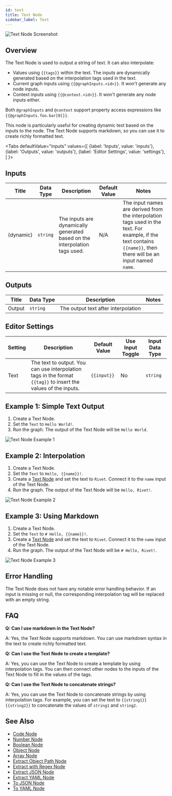 ```yaml
---
id: text
title: Text Node
sidebar_label: Text
---
```



![Text Node Screenshot](./assets/text-node.png)

## Overview

The Text Node is used to output a string of text. It can also interpolate:
- Values using `{{tags}}` within the text. The inputs are dynamically generated based on the interpolation tags used in the text.
- Current graph inputs using `{{@graphInputs.<id>}}`. It won't generate any node inputs.
- Context inputs using `{{@context.<id>}}`. It won't generate any node inputs either.

Both `@graphInputs` and `@context` support property access expressions like `{{@graphInputs.foo.bar[0]}}`.

This node is particularly useful for creating dynamic text based on the inputs to the node. The Text Node supports markdown, so you can use it to create richly formatted text.

<Tabs
  defaultValue="inputs"
  values={[
    {label: 'Inputs', value: 'inputs'},
    {label: 'Outputs', value: 'outputs'},
    {label: 'Editor Settings', value: 'settings'},
  ]
}>

<TabItem value="inputs">

## Inputs

| Title     | Data Type | Description                                                                | Default Value | Notes                                                                                                                                                             |
| --------- | --------- | -------------------------------------------------------------------------- | ------------- | ----------------------------------------------------------------------------------------------------------------------------------------------------------------- |
| (dynamic) | `string`  | The inputs are dynamically generated based on the interpolation tags used. | N/A           | The input names are derived from the interpolation tags used in the text. For example, if the text contains `{{name}}`, then there will be an input named `name`. |

</TabItem>

<TabItem value="outputs">

## Outputs

| Title  | Data Type | Description                         | Notes |
| ------ | --------- | ----------------------------------- | ----- |
| Output | `string`  | The output text after interpolation |       |

</TabItem>

<TabItem value="settings">

## Editor Settings

| Setting | Description                                                                                                    | Default Value | Use Input Toggle | Input Data Type |
| ------- | -------------------------------------------------------------------------------------------------------------- | ------------- | ---------------- | --------------- |
| Text    | The text to output. You can use interpolation tags in the format `{{tag}}` to insert the values of the inputs. | `{{input}}`   | No               | `string`        |

</TabItem>

</Tabs>

## Example 1: Simple Text Output

1. Create a Text Node.
2. Set the `Text` to `Hello World!`.
3. Run the graph. The output of the Text Node will be `Hello World`.

![Text Node Example 1](./assets/text-node-example-01.png)

## Example 2: Interpolation

1. Create a Text Node.
2. Set the `Text` to `Hello, {{name}}!`.
3. Create a [Text Node](./text.mdx) and set the text to `Rivet`. Connect it to the `name` input of the Text Node.
4. Run the graph. The output of the Text Node will be `Hello, Rivet!`.

![Text Node Example 2](./assets/text-node-example-02.png)

## Example 3: Using Markdown

1. Create a Text Node.
2. Set the `Text` to `# Hello, {{name}}!`.
3. Create a [Text Node](./text.mdx) and set the text to `Rivet`. Connect it to the `name` input of the Text Node.
4. Run the graph. The output of the Text Node will be `# Hello, Rivet!`.

![Text Node Example 3](./assets/text-node-example-03.png)

## Error Handling

The Text Node does not have any notable error handling behavior. If an input is missing or null, the corresponding interpolation tag will be replaced with an empty string.

## FAQ

**Q: Can I use markdown in the Text Node?**

A: Yes, the Text Node supports markdown. You can use markdown syntax in the text to create richly formatted text.

**Q: Can I use the Text Node to create a template?**

A: Yes, you can use the Text Node to create a template by using interpolation tags. You can then connect other nodes to the inputs of the Text Node to fill in the values of the tags.

**Q: Can I use the Text Node to concatenate strings?**

A: Yes, you can use the Text Node to concatenate strings by using interpolation tags. For example, you can set the text to `{{string1}}{{string2}}` to concatenate the values of `string1` and `string2`.

## See Also

- [Code Node](./code.mdx)
- [Number Node](./number.mdx)
- [Boolean Node](./bool.mdx)
- [Object Node](./object.mdx)
- [Array Node](./array.mdx)
- [Extract Object Path Node](./extract-object-path.mdx)
- [Extract with Regex Node](./extract-with-regex.mdx)
- [Extract JSON Node](./extract-json.mdx)
- [Extract YAML Node](./extract-yaml.mdx)
- [To JSON Node](./to-json.mdx)
- [To YAML Node](./to-yaml.mdx)
